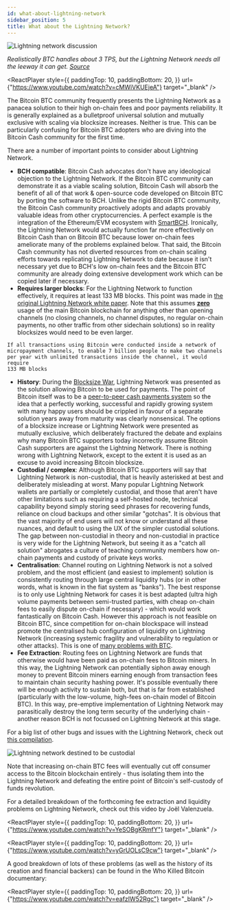 ```yaml
---
id: what-about-lightning-network
sidebar_position: 5
title: What about the Lightning Network?
---
```



<img src={lightningDebateUrl} alt="Lightning network discussion" />

_Realistically BTC handles about 3 TPS, but the Lightning Network needs all the leeway it can get. [Source](https://twitter.com/kzKallisti/status/1634369237564178435)_

<ReactPlayer
  style={{
    paddingTop: 10,
    paddingBottom: 20,
  }}
  url={"https://www.youtube.com/watch?v=cMWiVKUEjeA"}
  target="_blank"
/>

The Bitcoin BTC community frequently presents the Lightning Network as a panacea solution to their high on-chain fees and poor payments reliability. It is generally explained as a bulletproof universal solution and mutually exclusive with scaling via blocksize increases. Neither is true. This can be particularly confusing for Bitcoin BTC adopters who are diving into the Bitcoin Cash community for the first time.

There are a number of important points to consider about Lightning Network.

- **BCH compatible**: Bitcoin Cash advocates don't have any ideological objection to the Lightning Network. If the Bitcoin BTC community can demonstrate it as a viable scaling solution, Bitcoin Cash will absorb the benefit of all of that work & open-source code developed on Bitcoin BTC by porting the software to BCH. Unlike the rigid Bitcoin BTC community, the Bitcoin Cash community proactively adopts and adapts provably valuable ideas from other cryptocurrencies. A perfect example is the integration of the Ethereum/EVM ecosystem with [SmartBCH](/faqs/SmartBCH/what-is-smart-bch). Ironically, the Lightning Network would actually function far more effectively on Bitcoin Cash than on Bitcoin BTC because lower on-chain fees ameliorate many of the problems explained below. That said, the Bitcoin Cash community has not diverted resources from on-chain scaling efforts towards replicating Lightning Network to date because it isn't necessary yet due to BCH's low on-chain fees and the Bitcoin BTC community are already doing extensive development work which can be copied later if necessary.
- **Requires larger blocks**: For the Lightning Network to function effectively, it requires at least 133 MB blocks. This point was made in [the original Lightning Network white paper](https://lightning.network/lightning-network-paper.pdf). Note that this assumes **<u>zero</u>** usage of the main Bitcoin blockchain for anything other than opening channels (no closing channels, no channel disputes, no regular on-chain payments, no other traffic from other sidechain solutions) so in reality blocksizes would need to be even larger.

```
If all transactions using Bitcoin were conducted inside a network of
micropayment channels, to enable 7 billion people to make two channels
per year with unlimited transactions inside the channel, it would require
133 MB blocks
```

- **History**: During the [Blocksize War](/start#episode-8-of-10-bitcoin-cash), Lightning Network was presented as the solution allowing Bitcoin to be used for payments. The point of Bitcoin itself was to be a [peer-to-peer cash payments system](/bitcoin.pdf) so the idea that a perfectly working, successful and rapidly growing system with many happy users should be crippled in favour of a separate solution years away from maturity was clearly nonsensical. The options of a blocksize increase or Lightning Network were presented as mutually exclusive, which deliberately fractured the debate and explains why many Bitcoin BTC supporters today incorrectly assume Bitcoin Cash supporters are against the Lightning Network. There is nothing wrong with Lightning Network, except to the extent it is used as an excuse to avoid increasing Bitcoin blocksize.
- **Custodial / complex**: Although Bitcoin BTC supporters will say that Lightning Network is non-custodial, that is heavily asterisked at best and deliberately misleading at worst. Many popular Lightning Network wallets are partially or completely custodial, and those that aren't have other limitations such as requiring a self-hosted node, technical capability beyond simply storing seed phrases for recovering funds, reliance on cloud backups and other similar "gotchas". It is obvious that the vast majority of end users will not know or understand all these nuances, and default to using the UX of the simpler custodial solutions. The gap between non-custodial in theory and non-custodial in practice is very wide for the Lightning Network, but seeing it as a "catch all solution" abrogates a culture of teaching community members how on-chain payments and custody of private keys works.
- **Centralisation**: Channel routing on Lightning Network is not a solved problem, and the most efficient (and easiest to implement) solution is consistently routing through large central liquidity hubs (or in other words, what is known in the fiat system as "banks"). The best response is to only use Lightning Network for cases it is best adapted (ultra high volume payments between semi-trusted parties, with cheap on-chain fees to easily dispute on-chain if necessary) - which would work fantastically on Bitcoin Cash. However this approach is not feasible on Bitcoin BTC, since competition for on-chain blockspace will instead promote the centralised hub configuration of liquidity on Lightning Network (increasing systemic fragility and vulnerability to regulation or other attacks). This is one of [many problems with BTC](/faqs/BCH-vs-BTC/whats-wrong-with-bitcoin-btc).
- **Fee Extraction**: Routing fees on Lightning Network are funds that otherwise would have been paid as on-chain fees to Bitcoin miners. In this way, the Lightning Network can potentially siphon away enough money to prevent Bitcoin miners earning enough from transaction fees to maintain chain security hashing power. It's possible eventually there will be enough activity to sustain both, but that is far from established (particularly with the low-volume, high-fees on-chain model of Bitcoin BTC). In this way, pre-emptive implementation of Lightning Network may parasitically destroy the long term security of the underlying chain - another reason BCH is not focussed on Lightning Network at this stage.

For a big list of other bugs and issues with the Lightning Network, check out [this compilation](https://github.com/davidshares/Lightning-Network).

<img
  src={lightningForNowUrl}
  alt="Lightning network destined to be custodial"
/>

Note that increasing on-chain BTC fees will eventually cut off consumer access to the Bitcoin blockchain entirely - thus isolating them into the Lightning Network and defeating the entire point of Bitcoin's self-custody of funds revolution.

For a detailed breakdown of the forthcoming fee extraction and liquidity problems on Lightning Network, check out this video by Joël Valenzuela.

<ReactPlayer
  style={{
    paddingTop: 10,
    paddingBottom: 20,
  }}
  url={"https://www.youtube.com/watch?v=YeSOBgKRmfY"}
  target="_blank"
/>

<ReactPlayer
  style={{
    paddingTop: 10,
    paddingBottom: 20,
  }}
  url={"https://www.youtube.com/watch?v=yGrUOLsC9cw"}
  target="_blank"
/>

A good breakdown of lots of these problems (as well as the history of its creation and financial backers) can be found in the Who Killed Bitcoin documentary:

<ReactPlayer
  style={{
    paddingTop: 10,
    paddingBottom: 20,
  }}
  url={"https://www.youtube.com/watch?v=eafzIW52Rgc"}
  target="_blank"
/>
